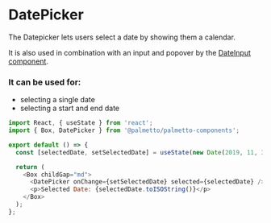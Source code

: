 
<Meta title="Components/DatePicker/Codesandbox" />

# DatePicker

The Datepicker lets users select a date by showing them a calendar.

It is also used in combination with an input and popover by the [DateInput component](/?path=/docs/components-dateinput-overview--basic-usage).

### It can be used for:

- selecting a single date
- selecting a start and end date

```js codesandbox=palmetto-components
import React, { useState } from 'react';
import { Box, DatePicker } from '@palmetto/palmetto-components';

export default () => {
  const [selectedDate, setSelectedDate] = useState(new Date(2019, 11, 3));

  return (
    <Box childGap="md">
      <DatePicker onChange={setSelectedDate} selected={selectedDate} />
      <p>Selected Date: {selectedDate.toISOString()}</p>
    </Box>
  );
};
```
